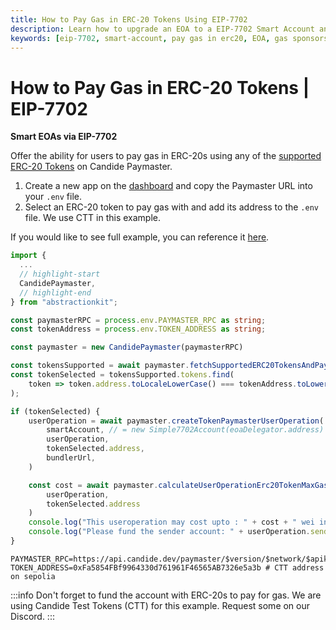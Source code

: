 ```yaml
---
title: How to Pay Gas in ERC-20 Tokens Using EIP-7702   
description: Learn how to upgrade an EOA to a EIP-7702 Smart Account and let users pay gas in ERC-20s using paymasters  
keywords: [eip-7702, smart-account, pay gas in erc20, EOA, gas sponsorship]
---
```



# How to Pay Gas in ERC-20 Tokens | EIP-7702

**Smart EOAs via EIP-7702**

Offer the ability for users to pay gas in ERC-20s using any of the [supported ERC-20 Tokens](/wallet/paymaster/tokens-supported/) on Candide Paymaster.

1. Create a new app on the [dashboard](https://dashboard.candide.dev) and copy the Paymaster URL into your `.env` file.
2. Select an ERC-20 token to pay gas with and add its address to the `.env` file. We use CTT in this example. 


If you would like to see full example, you can reference it [here](https://github.com/candidelabs/abstractionkit-examples/blob/main/eip-7702/upgrade-eoa-to-7702-smart-account-erc-20-gas.ts).

<Tabs>
<TabItem value="index.ts" label="index.ts">

```ts
import {
  ...
  // highlight-start
  CandidePaymaster,
  // highlight-end
} from "abstractionkit";

const paymasterRPC = process.env.PAYMASTER_RPC as string;
const tokenAddress = process.env.TOKEN_ADDRESS as string;

const paymaster = new CandidePaymaster(paymasterRPC)

const tokensSupported = await paymaster.fetchSupportedERC20TokensAndPaymasterMetadata();
const tokenSelected = tokensSupported.tokens.find(
    token => token.address.toLocaleLowerCase() === tokenAddress.toLowerCase()
);

if (tokenSelected) {
    userOperation = await paymaster.createTokenPaymasterUserOperation(
        smartAccount, // = new Simple7702Account(eoaDelegator.address)
        userOperation,
        tokenSelected.address,
        bundlerUrl,
    )

    const cost = await paymaster.calculateUserOperationErc20TokenMaxGasCost(
        userOperation,
        tokenSelected.address
    )
    console.log("This useroperation may cost upto : " + cost + " wei in CTT token")
    console.log("Please fund the sender account: " + userOperation.sender +" with more than "+ cost + " wei CTT token")
}
```

</TabItem>

<TabItem value=".env" label=".env">

```env
PAYMASTER_RPC=https://api.candide.dev/paymaster/$version/$network/$apikey
TOKEN_ADDRESS=0xFa5854FBf9964330d761961F46565AB7326e5a3b # CTT address on sepolia
```

</TabItem>
</Tabs>

:::info
Don't forget to fund the account with ERC-20s to pay for gas. We are using Candide Test Tokens (CTT) for this example. Request some on our Discord.
:::

